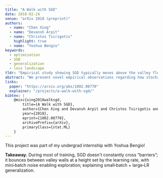 ```yaml
---
title: "A Walk with SGD"
date: 2018-02-24
venue: "arXiv 2018 (preprint)"
authors:
  - name: "Chen Xing"
  - name: "Devansh Arpit"
  - name: "Christos Tsirigotis"
    highlight: true
  - name: "Yoshua Bengio"
keywords:
  - optimization
  - SGD
  - generalization
  - loss landscape
tldr: "Empirical study showing SGD typically moves above the valley floor and learning rate sets the height. Small batches inject exploration, which can potentially explain better generalization."
abstract: "We present novel empirical observations regarding how stochastic gradient descent (SGD) navigates the loss landscape of over-parametrized deep neural networks (DNNs). These observations expose the qualitatively different roles of learning rate and batch-size in DNN optimization and generalization. Specifically we study the DNN loss surface along the trajectory of SGD by interpolating the loss surface between parameters from consecutive \textit{iterations} and tracking various metrics during training. We find that the loss interpolation between parameters before and after each training iteration's update is roughly convex with a minimum (\textit{valley floor}) in between for most of the training. Based on this and other metrics, we deduce that for most of the training update steps, SGD moves in valley like regions of the loss surface by jumping from one valley wall to another at a height above the valley floor. This 'bouncing between walls at a height' mechanism helps SGD traverse larger distance for small batch sizes and large learning rates which we find play qualitatively different roles in the dynamics. While a large learning rate maintains a large height from the valley floor, a small batch size injects noise facilitating exploration. We find this mechanism is crucial for generalization because the valley floor has barriers and this exploration above the valley floor allows SGD to quickly travel far away from the initialization point (without being affected by barriers) and find flatter regions, corresponding to better generalization."
links:
  paper: "https://arxiv.org/abs/1802.08770"
  explainer: "/projects/a-walk-with-sgd/"
bibtex: |
    @misc{xing2018walksgd,
        title={A Walk with SGD},
        author={Chen Xing and Devansh Arpit and Christos Tsirigotis and Yoshua Bengio},
        year={2018},
        eprint={1802.08770},
        archivePrefix={arXiv},
        primaryClass={stat.ML}
    }
---
```


This project was part of my undergrad internship with Yoshua Bengio!

**Takeaway.** During most of training, SGD doesn't constantly cross “barriers”; it bounces between valley walls at a height set by the learning rate, with mini‑batch noise enabling exploration; explaining small‑batch + large‑LR generalization.
